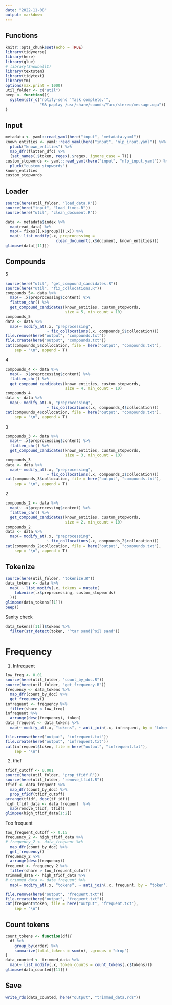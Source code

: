 ```yaml
---
date: "2022-11-08"
output: markdown
---
```


## Functions

```r
knitr::opts_chunk$set(echo = TRUE)
library(tidyverse)
library(here)
library(glue)
# library(SnowballC)
library(textstem)
library(tidytext)
library(tm)
options(max.print = 1000)
util_folder <- c("util")
beep <- function(){
  system(str_c("notify-send 'Task complete.'",
               "&& paplay /usr/share/sounds/Yaru/stereo/message.oga"))
}
```

## Input

```r
metadata <- yaml::read_yaml(here("input", "metadata.yaml"))
known_entities <- yaml::read_yaml(here("input", "nlp_input.yaml")) %>%
  pluck("known_entities") %>%
  map_dfr(flatten_dfc) %>%
  {set_names(.$token, regex(.$regex, ignore_case = T))}
custom_stopwords <- yaml::read_yaml(here("input", "nlp_input.yaml")) %>%
  pluck("custom_stopwords")
known_entities
custom_stopwords
```

## Loader

```r
source(here(util_folder, "load_data.R"))
source(here("input", "load_fixes.R"))
source(here("util", "clean_document.R"))

data <- metadata$index %>%
  map(read_data) %>%
  map(~ fixes[[.x$group]](.x)) %>%
  map(~ list_modify(.x, preprocessing = 
                      clean_document(.x$document, known_entities)))
glimpse(data[[11]])
```

## Compounds

5

```r
source(here("util", "get_compound_candidates.R"))
source(here("util", "fix_collocations.R"))
compounds_5<- data %>%
  map(~ .x$preprocessing$content) %>%
  flatten_chr() %>%
  get_compound_candidates(known_entities, custom_stopwords, 
                          size = 5, min_count = 10)
compounds_5
data <- data %>%
  map(~ modify_at(.x, "preprocessing",
                  ~ fix_collocations(.x, compounds_5$collocation)))
file.remove(here("output", "compounds.txt"))
file.create(here("output", "compounds.txt"))
cat(compounds_5$collocation, file = here("output", "compounds.txt"),
    sep = "\n", append = T)
```

4

```r
compounds_4 <- data %>%
  map(~ .x$preprocessing$content) %>%
  flatten_chr() %>%
  get_compound_candidates(known_entities, custom_stopwords, 
                          size = 4, min_count = 10)
compounds_4
data <- data %>%
  map(~ modify_at(.x, "preprocessing",
                  ~ fix_collocations(.x, compounds_4$collocation)))
cat(compounds_4$collocation, file = here("output", "compounds.txt"),
    sep = "\n", append = T)
```

3

```r
compounds_3 <- data %>%
  map(~ .x$preprocessing$content) %>%
  flatten_chr() %>%
  get_compound_candidates(known_entities, custom_stopwords, 
                          size = 3, min_count = 10)
compounds_3
data <- data %>%
  map(~ modify_at(.x, "preprocessing",
                  ~ fix_collocations(.x, compounds_3$collocation)))
cat(compounds_3$collocation, file = here("output", "compounds.txt"),
    sep = "\n", append = T)
```

2

```r
compounds_2 <- data %>%
  map(~ .x$preprocessing$content) %>%
  flatten_chr() %>%
  get_compound_candidates(known_entities, custom_stopwords, 
                          size = 2, min_count = 10)
compounds_2
data <- data %>%
  map(~ modify_at(.x, "preprocessing",
                  ~ fix_collocations(.x, compounds_2$collocation)))
cat(compounds_2$collocation, file = here("output", "compounds.txt"),
    sep = "\n", append = T)
```

## Tokenize

```r
source(here(util_folder, "tokenize.R"))
data_tokens <- data %>%
  map( ~ list_modify(.x, tokens = mutate(
    tokenize(.x$preprocessing, custom_stopwords)
  )))
glimpse(data_tokens[[1]])
beep()
```

Sanity check

```r
data_tokens[[11]]$tokens %>%
  filter(str_detect(token, "^tar sand|^oil sand"))
```

# Frequency

1. Infrequent

```r
low_freq <- 0.01
source(here(util_folder, "count_by_doc.R"))
source(here(util_folder, "get_frequency.R"))
frequency <- data_tokens %>%
  map_dfr(count_by_doc) %>%
  get_frequency()
infrequent <- frequency %>%
  filter(share < low_freq)
infrequent %>%
  arrange(desc(frequency), token)
data_frequent <- data_tokens %>%
  map(~ modify_at(.x, "tokens", ~ anti_join(.x, infrequent, by = "token")))

file.remove(here("output", "infrequent.txt"))
file.create(here("output", "infrequent.txt"))
cat(infrequent$token, file = here("output", "infrequent.txt"),
    sep = "\n")
```

2. tfidf 

```r
tfidf_cutoff <- 0.001
source(here(util_folder, "prop_tfidf.R"))
source(here(util_folder, "remove_tfidf.R"))
tfidf <- data_frequent %>%
  map_dfr(count_by_doc) %>%
  prop_tfidf(tfidf_cutoff)
arrange(tfidf, desc(tf_idf))
high_tfidf_data <- data_frequent  %>%
  map(remove_tfidf, tfidf)
glimpse(high_tfidf_data[1:2])
```

Too frequent

```r
too_frequent_cutoff <- 0.15
frequency_2 <- high_tfidf_data %>%
# frequency_2 <- data_frequent %>%
  map_dfr(count_by_doc) %>%
  get_frequency()
frequency_2 %>%
  arrange(desc(frequency))
frequent <- frequency_2 %>%
  filter(share > too_frequent_cutoff)
trimmed_data <- high_tfidf_data %>%
# trimmed_data <- data_frequent %>%
  map(~ modify_at(.x, "tokens", ~ anti_join(.x, frequent, by = "token")))

file.remove(here("output", "frequent.txt"))
file.create(here("output", "frequent.txt"))
cat(frequent$token, file = here("output", "frequent.txt"),
    sep = "\n")
```

## Count tokens

```r
count_tokens <- function(df){
  df %>%
    group_by(order) %>%
    summarize(total_tokens = sum(n), .groups = "drop")
}
data_counted <- trimmed_data %>%
  map(~ list_modify(.x, token_counts = count_tokens(.x$tokens)))
glimpse(data_counted[[11]])
```

## Save

```r
write_rds(data_counted, here("output", "trimmed_data.rds"))
```
